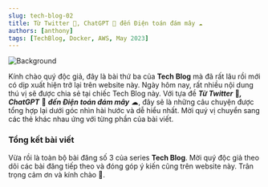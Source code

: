 ```yaml
---
slug: tech-blog-02
title: Từ Twitter 🦉, ChatGPT 🧠 đến Điện toán đám mây ☁
authors: [anthony]
tags: [TechBlog, Docker, AWS, May 2023]
---
```



![Background](./partials/img/all.png)

Kính chào quý độc giả, đây là bài thứ ba của **Tech Blog** mà đã rất lâu rồi mới có dịp xuất hiện trở lại
trên website này. Ngày hôm nay, rất nhiều nội dung thú vị sẽ được chia sẻ tại chiếc Tech Blog này. Với tựa đề
**_Từ Twitter_** 🦉**_, ChatGPT_** 🧠 **_đến Điện toán đám mây_** ☁, đây sẽ là những câu chuyện được tổng hợp lại dưới góc nhìn
hài hước và dễ hiểu nhất. Mời quý vị chuyển sang các thẻ khác nhau ứng với từng phần của bài viết.

<!-- truncate -->

<Tabs lazy>
  <TabItem value="one" label="P1" default>
    <FirstPost />
  </TabItem>
  <TabItem value="two" label="P2">
    <SecondPost />
  </TabItem>
  <TabItem value="three" label="P3">
    <ThirdPost />
  </TabItem>
</Tabs>

### Tổng kết bài viết

Vừa rồi là toàn bộ bài đăng số 3 của series **Tech Blog**. Mời quý độc giả theo dõi các bài đăng
tiếp theo và đóng góp ý kiến cũng trên website này. Trân trọng cảm ơn và kính chào 👋.
